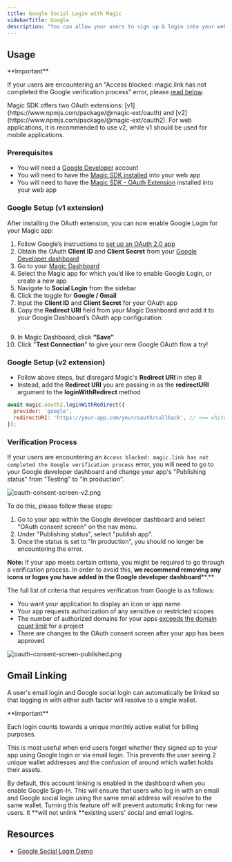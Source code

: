 ```yaml
---
title: Google Social Login with Magic
sidebarTitle: Google
description: "You can allow your users to sign up & login into your web application with their Google account."
---
```



## Usage

<Note>
**Important**

If your users are encountering an "Access blocked: magic.link has not completed the Google verification process" error, please [read below](/docs/embedded-wallet/authentication/login/social-logins/social-providers/google#verification-process).
</Note>

<Note>
Magic SDK offers two OAuth extensions: [v1](https://www.npmjs.com/package/@magic-ext/oauth) and [v2](https://www.npmjs.com/package/@magic-ext/oauth2). For web applications, it is recommended to use v2, while v1 should be used for mobile applications.
</Note>

### Prerequisites

* You will need a [Google Developer](https://console.developers.google.com/) account
* You will need to have the [Magic SDK installed](/docs/embedded-wallet/api/overview) into your web app
* You will need to have the [Magic SDK - OAuth Extension](/docs/embedded-wallet/authentication/login/social-logins/oauth-implementation) installed into your web app

### Google Setup (v1 extension)

After installing the OAuth extension, you can now enable Google Login for your Magic app:

1.  Follow Google’s instructions to [set up an OAuth 2.0 app](https://support.google.com/cloud/answer/6158849?hl=en)
2.  Obtain the OAuth **Client ID** and **Client Secret** from your [Google Developer dashboard](https://console.developers.google.com/)
3.  Go to your [Magic Dashboard](https://dashboard.magic.link/login)
4.  Select the Magic app for which you’d like to enable Google Login, or create a new app
5.  Navigate to **Social Login** from the sidebar
6.  Click the toggle for **Google / Gmail**
7.  Input the **Client ID** and **Client Secret** for your OAuth app
8.  Copy the **Redirect URI** field from your Magic Dashboard and add it to your Google Dashboard’s OAuth app configuration: ⁠

<Frame>
  <img src="/images/redirect-uri.webp" alt=""/>
</Frame>

9.  In Magic Dashboard, click **“Save”**
10. Click "**Test Connection**" to give your new Google OAuth flow a try!

### Google Setup (v2 extension)

* Follow above steps, but disregard Magic's **Redirect URI** in step 8
* Instead, add the **Redirect URI** you are passing in as the **redirectURI** argument to the **loginWithRedirect** method


```javascript JavaScript
await magic.oauth2.loginWithRedirect({
  provider: 'google',
  redirectURI: 'https://your-app.com/your/oauth/callback', // <== whitelist this with Google
});
```

### Verification Process

If your users are encountering an `Access blocked: magic.link has not completed the Google verification process` error, you will need to go to your Google developer dashboard and change your app's "Publishing status" from "Testing" to "In production".

<Frame>
  <img src="/images/oauth-consent-screen-v2.webp" alt="oauth-consent-screen-v2.png"/>
</Frame>


⁠To do this, please follow these steps:

1.  Go to your app within the Google developer dashboard and select "OAuth consent screen" on the nav menu.
2.  Under "Publishing status", select "publish app".
3.  Once the status is set to "In production", you should no longer be encountering the error.

**Note:** If your app meets certain criteria, you might be required to go through a verification process. In order to avoid this, **we recommend removing any icons or logos you have added in the Google developer dashboard****.**

The full list of criteria that requires verification from Google is as follows:

* You want your application to display an icon or app name
* Your app requests authorization of any sensitive or restricted scopes
* The number of authorized domains for your apps [exceeds the domain count limit](https://support.google.com/cloud/answer/7650096) for a project
* There are changes to the OAuth consent screen after your app has been approved

<Frame>
  <img src="/images/oauth-consent-screen-published.webp" alt="oauth-consent-screen-published.png"/>
</Frame>


## Gmail Linking

A user's email login and Google social login can automatically be linked so that logging in with either auth factor will resolve to a single wallet.

<Info>
**Important**

Each login counts towards a unique monthly active wallet for billing purposes.
</Info>

This is most useful when end users forget whether they signed up to your app using Google login or via email login. This prevents the user seeing 2 unique wallet addresses and the confusion of around which wallet holds their assets.

By default, this account linking is enabled in the dashboard when you enable Google Sign-In. This will ensure that users who log in with an email and Google social login using the same email address will resolve to the same wallet. Turning this feature off will prevent automatic linking for new users. It **will not unlink **existing users' social and email logins.

## Resources

* [Google Social Login Demo](https://magic-oauth-v2-dun.vercel.app/)

